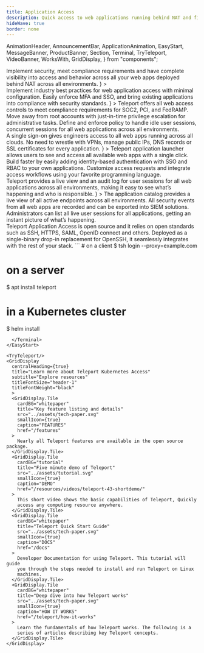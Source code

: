 ```yaml
---
title: Application Access
description: Quick access to web applications running behind NAT and firewalls with security and compliance
hideWave: true
border: none
---
```


  AnimationHeader,
  AnnouncementBar,
  ApplicationAnimation,
  EasyStart,
  MessageBanner,
  ProductBanner,
  Section,
  Terminal,
  TryTeleport,
  VideoBanner,
  WorksWith,
  GridDisplay,
} from "components";

<Section bg="grayWave">
  <AnimationHeader
    title="Teleport Application Access"
    subtitle="Teleport Access Plane"
    description={
      <>
        Implement security, meet compliance requirements and have complete visibility into access and behavior across all your web apps deployed behind NAT across all environments.      
      </>
    }
  >
  <ApplicationAnimation/>
  </AnimationHeader>
  <AnnouncementBar />
</Section>
<Section bg="flatWhite">
  <ProductBanner
    imgPosition="right"
    title="Secure web apps &amp; meet compliance requirements"
    subtitle="For DevSecOps"
    src="../assets/application-diagram.png"
    alt="a diagram of server architecture"
    description={
      <>
        Implement industry best practices for web application access with minimal configuration. Easily enforce MFA and SSO, and bring existing applications into compliance with security standards.
      </>
      }
  >
    <ProductBanner.Item title="Access Controls" >
      Teleport offers all web access controls to meet compliance requirements for SOC2, PCI, and FedRAMP. 
    </ProductBanner.Item>
    <ProductBanner.Item title="Access Requests" >
      Move away from root accounts with just-in-time privilege escalation for administrative tasks.
    </ProductBanner.Item>
    <ProductBanner.Item title="Session Controls" >
      Define and enforce policy to handle idle user sessions, concurrent sessions for all web applications across all environments.
    </ProductBanner.Item>
  </ProductBanner>
</Section>
<Section bg="grayWave">
  <ProductBanner
    imgPosition="left"
    title="Access that doesn't get in the way"
    subtitle="For Developers"
    src="../assets/application-laptop.png"
    alt="a diagram of server architecture"
    description={
      <>
A single sign-on gives engineers access to all web apps running across all clouds. No need to wrestle with VPNs, manage public IPs, DNS records or SSL certificates for every application.      </>
      }
  >
    <ProductBanner.Item title="Live Catalog" >
      Teleport application launcher allows users to see and access all available web apps with a single click.
    </ProductBanner.Item>
    <ProductBanner.Item title="AuthZ as a Service" >
      Build faster by easily adding identity-based authentication with SSO and RBAC to your own applications.
    </ProductBanner.Item>
    <ProductBanner.Item title="Plugins and API" >
      Customize access requests and integrate access workflows using your favorite programming language.
    </ProductBanner.Item>
  </ProductBanner>
</Section>
<Section bg="wavelight">
  <ProductBanner
    imgPosition="right"
    title="Complete visibility into access and behavior"
    subtitle="For Security Professionals"
    src="../assets/complete-visibility.png"
    alt="a diagram of server architecture"
    description={
      <>
Teleport provides a live view and an audit log for user sessions for all web applications across  all environments, making it easy to see what’s happening and who is responsible.      </>
      }
>
    <ProductBanner.Item title="Live Catalog" >
      The application catalog provides a live view of all active endpoints across all environments.
    </ProductBanner.Item>
    <ProductBanner.Item title="Audit Log" >
      All security events from all web apps are recorded and can be exported into SIEM solutions.    
    </ProductBanner.Item>
    <ProductBanner.Item title="Activity Stream" >
      Administrators can list all live user sessions for all applications, getting an instant picture of what’s happening.    
    </ProductBanner.Item>
  </ProductBanner>
</Section>
<VideoBanner title="Demo Video" videoId="5Uwhp3IQMHY" />
<WorksWith title="Works with everything you have">
  Teleport Application Access is open source and it relies on open standards such as SSH, HTTPS, SAML, OpenID connect and others. Deployed as a single-binary drop-in replacement for OpenSSH, it seamlessly integrates with the rest of your stack.
</WorksWith>
<EasyStart>
  <Terminal>
```
# on a client
$ tsh login --proxy=example.com

# on a server
$ apt install teleport

# in a Kubernetes cluster
$ helm install
```
  </Terminal>
</EasyStart>

<TryTeleport/>
<GridDisplay
  centralHeading={true}
  title="Learn more about Teleport Kubernetes Access"
  subtitle="Explore resources"
  titleFontSize="header-1"
  titleFontWeight="black"
  >
  <GridDisplay.Tile
    cardBG="whitepaper"
    title="Key feature listing and details"
    src="../assets/tech-paper.svg"
    smallIcon={true}
    caption="FEATURES"
    href="/features"
  >
    Nearly all Teleport features are available in the open source package.
  </GridDisplay.Tile>
  <GridDisplay.Tile
    cardBG="tutorial"
    title="Five minute demo of Teleport"
    src="../assets/tutorial.svg"
    smallIcon={true}
    caption="DEMO"
    href="/resources/videos/teleport-43-shortdemo/"
  >
    This short video shows the basic capabilities of Teleport, Quickly
    access any computing resource anywhere.
  </GridDisplay.Tile>
  <GridDisplay.Tile
    cardBG="whitepaper"
    title="Teleport Quick Start Guide"
    src="../assets/tech-paper.svg"
    smallIcon={true}
    caption="DOCS"
    href="/docs"
  >
    Developer Documentation for using Teleport. This tutorial will guide
    you through the steps needed to install and run Teleport on Linux
    machines.
  </GridDisplay.Tile>
  <GridDisplay.Tile
    cardBG="whitepaper"
    title="Deep dive into how Teleport works"
    src="../assets/tech-paper.svg"
    smallIcon={true}
    caption="HOW IT WORKS"
    href="/teleport/how-it-works"
  >
    Learn the fundamentals of how Teleport works. The following is a
    series of articles describing key Teleport concepts.
  </GridDisplay.Tile>
</GridDisplay>
